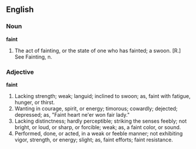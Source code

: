 ==English==

===Noun===

'''faint'''

#The act of fainting, or the state of one who has fainted; a swoon. [R.] See Fainting, n.

===Adjective===

'''faint'''

#Lacking strength; weak; languid; inclined to swoon; as, faint with fatigue, hunger, or thirst.
#Wanting in courage, spirit, or energy; timorous; cowardly; dejected; depressed; as, "Faint heart ne'er won fair lady."
#Lacking distinctness; hardly perceptible; striking the senses feebly; not bright, or loud, or sharp, or forcible; weak; as, a faint color, or sound.
#Performed, done, or acted, in a weak or feeble manner; not exhibiting vigor, strength, or energy; slight; as, faint efforts; faint resistance.